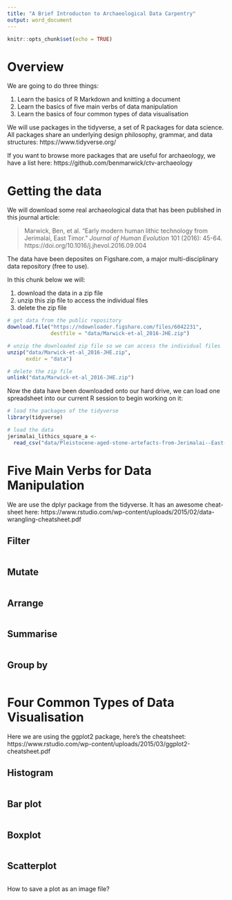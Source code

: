 ```yaml
---
title: "A Brief Introducton to Archaeological Data Carpentry"
output: word_document
---
```


```r
knitr::opts_chunk$set(echo = TRUE)
```

# Overview

We are going to do three things:

1. Learn the basics of R Markdown and knitting a document
2. Learn the basics of five main verbs of data manipulation
3. Learn the basics of four common types of data visualisation 

We will use packages in the tidyverse, a set of R packages for data science. All packages share an underlying design philosophy, grammar, and data structures: https://www.tidyverse.org/

If you want to browse more packages that are useful for archaeology, we have a list here: https://github.com/benmarwick/ctv-archaeology

# Getting the data

We will download some real archaeological data that has been published in this journal article: 

> Marwick, Ben, et al. "Early modern human lithic technology from Jerimalai, East Timor." _Journal of Human Evolution_ 101 (2016): 45-64. https://doi.org/10.1016/j.jhevol.2016.09.004

The data have been deposites on Figshare.com, a major multi-disciplinary data repository (free to use).

In this chunk below we will:

1. download the data in a zip file
2. unzip this zip file to access the individual files
3. delete the zip file
 
```r
# get data from the public repository
download.file("https://ndownloader.figshare.com/files/6042231",
              destfile = "data/Marwick-et-al_2016-JHE.zip")

# unzip the downloaded zip file so we can access the individual files 
unzip("data/Marwick-et-al_2016-JHE.zip",
      exdir = "data")

# delete the zip file
unlink("data/Marwick-et-al_2016-JHE.zip")
```

Now the data have been downloaded onto our hard drive, we can load one spreadsheet into our current R session to begin working on it:

```r
# load the packages of the tidyverse
library(tidyverse)

# load the data
jerimalai_lithics_square_a <- 
  read_csv("data/Pleistocene-aged-stone-artefacts-from-Jerimalai--East-Timor-master/manuscript/data/Jerimalai_All_Artefacts_Square_A.csv")
```

# Five Main Verbs for Data Manipulation

We are use the dplyr package from the tidyverse. It has an awesome cheat-sheet here: https://www.rstudio.com/wp-content/uploads/2015/02/data-wrangling-cheatsheet.pdf

## Filter

```r

```

## Mutate

```r

```

## Arrange

```r

```

## Summarise

```r

```

## Group by

```r

```

# Four Common Types of Data Visualisation 

Here we are using the ggplot2 package, here's the cheatsheet: https://www.rstudio.com/wp-content/uploads/2015/03/ggplot2-cheatsheet.pdf

## Histogram

```r

```

## Bar plot

```r

```

## Boxplot

```r

```

## Scatterplot

```r

```

How to save a plot as an image file?



